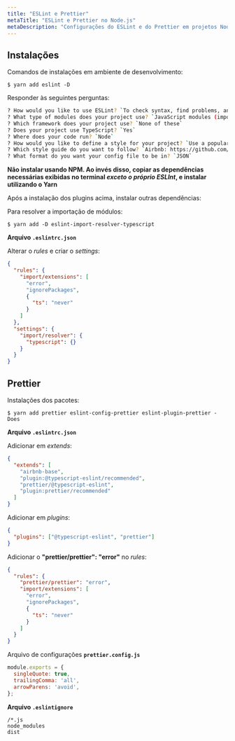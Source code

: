 ```yaml
---
title: "ESLint e Prettier"
metaTitle: "ESLint e Prettier no Node.js"
metaDescription: "Configurações do ESLint e do Prettier em projetos Node.js"
---
```


## Instalações

Comandos de instalações em ambiente de desenvolvimento:

```shell
$ yarn add eslint -D
```

Responder às seguintes perguntas:

```bash
? How would you like to use ESLint? `To check syntax, find problems, and enforce code style`  
? What type of modules does your project use? `JavaScript modules (import/export)`  
? Which framework does your project use? `None of these`  
? Does your project use TypeScript? `Yes`  
? Where does your code run? `Node`  
? How would you like to define a style for your project? `Use a popular style guide`  
? Which style guide do you want to follow? `Airbnb: https://github.com/airbnb/javascript`  
? What format do you want your config file to be in? `JSON`
```

**Não instalar usando NPM. Ao invés disso, copiar as dependências necessárias exibidas no terminal _exceto o próprio ESLInt_, e instalar utilizando o Yarn**

Após a instalação dos plugins acima, instalar outras dependências:

Para resolver a importação de módulos:

```shell
$ yarn add -D eslint-import-resolver-typescript
```

**Arquivo `.eslintrc.json`**

Alterar o _rules_ e criar o _settings_:

```json
{
  "rules": {
    "import/extensions": [
      "error",
      "ignorePackages",
      {
        "ts": "never"
      }
    ]
  },
  "settings": {
    "import/resolver": {
      "typescript": {}
    }
  }
}
```

## Prettier

Instalações dos pacotes:

```shell
$ yarn add prettier eslint-config-prettier eslint-plugin-prettier -Does
```

**Arquivo `.eslintrc.json`**

Adicionar em _extends_:

```json
{
  "extends": [
    "airbnb-base",
    "plugin:@typescript-eslint/recommended",
    "prettier/@typescript-eslint",
    "plugin:prettier/recommended"
  ]
}
```

Adicionar em _plugins_:

```json
{
  "plugins": ["@typescript-eslint", "prettier"]
}
```

Adicionar o **"prettier/prettier": "error"** no _rules_:

```json
{
  "rules": {
    "prettier/prettier": "error",
    "import/extensions": [
      "error",
      "ignorePackages",
      {
        "ts": "never"
      }
    ]
  }
}
```

Arquivo de configurações **`prettier.config.js`**

```js
module.exports = {
  singleQuote: true,
  trailingComma: 'all',
  arrowParens: 'avoid',
};
```

**Arquivo `.eslintignore`**

```console
/*.js
node_modules
dist
```
